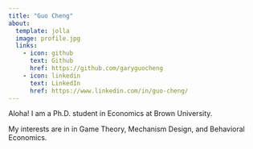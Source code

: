 ```yaml
---
title: "Guo Cheng"
about:
  template: jolla
  image: profile.jpg
  links:
    - icon: github
      text: Github
      href: https://github.com/garyguocheng
    - icon: linkedin
      text: LinkedIn
      href: https://www.linkedin.com/in/guo-cheng/
---
```


Aloha! I am a Ph.D. student in Economics at Brown University.

My interests are in in Game Theory, Mechanism Design, and Behavioral Economics.